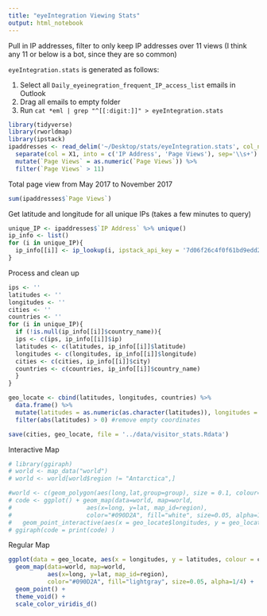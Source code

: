 ```yaml
---
title: "eyeIntegration Viewing Stats"
output: html_notebook
---
```


Pull in IP addresses, filter to only keep IP addresses over 11 views (I think any 11 or below is a bot, since they are so common)

`eyeIntegration.stats` is generated as follows:

1. Select all `Daily_eyeinegration_frequent_IP_access_list` emails in Outlook
2. Drag all emails to empty folder
3. Run `cat *eml | grep "^[[:digit:]]" > eyeIntegration.stats`

```r
library(tidyverse)
library(rworldmap)
library(ipstack)
ipaddresses <- read_delim('~/Desktop/stats/eyeIntegration.stats', col_names = F, delim = '\\s+') %>% 
  separate(col = X1, into = c('IP Address', 'Page Views'), sep='\\s+') %>% 
  mutate(`Page Views` = as.numeric(`Page Views`)) %>%  
  filter(`Page Views` > 11)
```

Total page view from May 2017 to November 2017
```r
sum(ipaddresses$`Page Views`)
```

Get latitude and longitude for all unique IPs (takes a few minutes to query)
```r
unique_IP <- ipaddresses$`IP Address` %>% unique()
ip_info <- list()
for (i in unique_IP){
  ip_info[[i]] <- ip_lookup(i, ipstack_api_key = '7d06f26c4f0f61bd9edd20df0219f874', hostname = T)
}

```

Process and clean up
```r
ips <- ''
latitudes <- ''
longitudes <- ''
cities <- ''
countries <- ''
for (i in unique_IP){
  if (!is.null(ip_info[[i]]$country_name)){
  ips <- c(ips, ip_info[[i]]$ip)
  latitudes <- c(latitudes, ip_info[[i]]$latitude)
  longitudes <- c(longitudes, ip_info[[i]]$longitude)
  cities <- c(cities, ip_info[[i]]$city)
  countries <- c(countries, ip_info[[i]]$country_name)
  }
}

geo_locate <- cbind(latitudes, longitudes, countries) %>% 
  data.frame() %>% 
  mutate(latitudes = as.numeric(as.character(latitudes)), longitudes = as.numeric(as.character(longitudes))) %>% 
  filter(abs(latitudes) > 0) #remove empty coordinates

save(cities, geo_locate, file = '../data/visitor_stats.Rdata')
```

Interactive Map
```r
# library(ggiraph)
# world <- map_data("world")
# world <- world[world$region != "Antarctica",]

#world <- c(geom_polygon(aes(long,lat,group=group), size = 0.1, colour= "#090D2A", fill="white", alpha=0.8, data=worldmap))
# code <- ggplot() + geom_map(data=world, map=world,
#                     aes(x=long, y=lat, map_id=region),
#                     color="#090D2A", fill="white", size=0.05, alpha=1/4) + 
#   geom_point_interactive(aes(x = geo_locate$longitudes, y = geo_locate$latitudes, tooltip=geo_locate$cities)) + theme_void() 
# ggiraph(code = print(code) )
```

Regular Map
```r
ggplot(data = geo_locate, aes(x = longitudes, y = latitudes, colour = countries)) + 
  geom_map(data=world, map=world,
           aes(x=long, y=lat, map_id=region),
           color="#090D2A", fill="lightgray", size=0.05, alpha=1/4) + 
  geom_point() + 
  theme_void() +
  scale_color_viridis_d()

```
